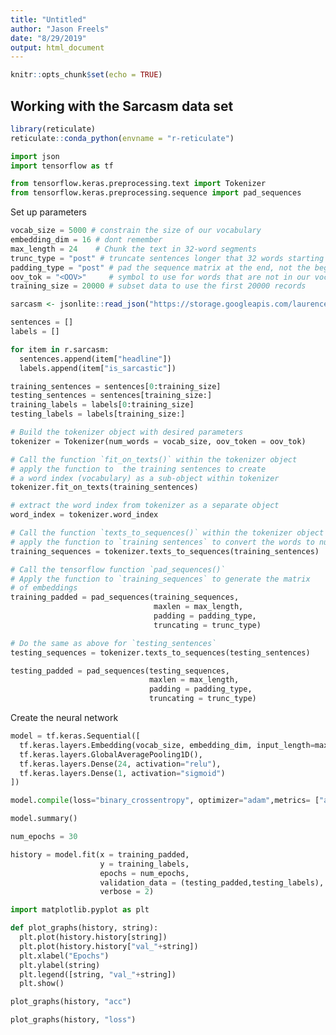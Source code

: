 ```yaml
---
title: "Untitled"
author: "Jason Freels"
date: "8/29/2019"
output: html_document
---
```


```r
knitr::opts_chunk$set(echo = TRUE)
```

## Working with the Sarcasm data set

```r
library(reticulate)
reticulate::conda_python(envname = "r-reticulate")
```

```python
import json
import tensorflow as tf

from tensorflow.keras.preprocessing.text import Tokenizer
from tensorflow.keras.preprocessing.sequence import pad_sequences
```

Set up parameters

```python
vocab_size = 5000 # constrain the size of our vocabulary
embedding_dim = 16 # dont remember
max_length = 24    # Chunk the text in 32-word segments
trunc_type = "post" # truncate sentences longer that 32 words starting at the end
padding_type = "post" # pad the sequence matrix at the end, not the beginning
oov_tok = "<OOV>"     # symbol to use for words that are not in our vocab
training_size = 20000 # subset data to use the first 20000 records
```

```r
sarcasm <- jsonlite::read_json("https://storage.googleapis.com/laurencemoroney-blog.appspot.com/sarcasm.json")
```

```python
sentences = []
labels = []

for item in r.sarcasm:
  sentences.append(item["headline"])
  labels.append(item["is_sarcastic"])
```

```python
training_sentences = sentences[0:training_size]
testing_sentences = sentences[training_size:]
training_labels = labels[0:training_size]
testing_labels = labels[training_size:]
```

```python
# Build the tokenizer object with desired parameters
tokenizer = Tokenizer(num_words = vocab_size, oov_token = oov_tok)

# Call the function `fit_on_texts()` within the tokenizer object
# apply the function to  the training sentences to create
# a word index (vocabulary) as a sub-object within tokenizer  
tokenizer.fit_on_texts(training_sentences)

# extract the word index from tokenizer as a separate object
word_index = tokenizer.word_index
```

```python
# Call the function `texts_to_sequences()` within the tokenizer object
# apply the function to `training sentences` to convert the words to numbers
training_sequences = tokenizer.texts_to_sequences(training_sentences)

# Call the tensorflow function `pad_sequences()`
# Apply the function to `training_sequences` to generate the matrix 
# of embeddings
training_padded = pad_sequences(training_sequences, 
                                maxlen = max_length,
                                padding = padding_type,
                                truncating = trunc_type)
```


<!--
import csv
import tensorflow as tf
import numpy as np
from tensorflow.keras.preprocessing.text import Tokenizer
from tensorflow.keras.preprocessing.sequence import pad_sequences

!wget --no-check-certificate \
    https://storage.googleapis.com/laurencemoroney-blog.appspot.com/bbc-text.csv \
    -O /tmp/bbc-text.csv

vocab_size = 10000
embedding_dim = 16 # YOUR CODE HERE
max_length = 120 # YOUR CODE HERE
trunc_type = "post"# YOUR CODE HERE
padding_type = "post"# YOUR CODE HERE
oov_tok = "<OOV>"# YOUR CODE HERE
training_portion = .8

sentences = []
labels = []
stopwords = [ "a", "about", "above", "after", "again", "against", "all", "am", "an", "and", "any", "are", "as", "at", "be", "because", "been", "before", "being", "below", "between", "both", "but", "by", "could", "did", "do", "does", "doing", "down", "during", "each", "few", "for", "from", "further", "had", "has", "have", "having", "he", "he'd", "he'll", "he's", "her", "here", "here's", "hers", "herself", "him", "himself", "his", "how", "how's", "i", "i'd", "i'll", "i'm", "i've", "if", "in", "into", "is", "it", "it's", "its", "itself", "let's", "me", "more", "most", "my", "myself", "nor", "of", "on", "once", "only", "or", "other", "ought", "our", "ours", "ourselves", "out", "over", "own", "same", "she", "she'd", "she'll", "she's", "should", "so", "some", "such", "than", "that", "that's", "the", "their", "theirs", "them", "themselves", "then", "there", "there's", "these", "they", "they'd", "they'll", "they're", "they've", "this", "those", "through", "to", "too", "under", "until", "up", "very", "was", "we", "we'd", "we'll", "we're", "we've", "were", "what", "what's", "when", "when's", "where", "where's", "which", "while", "who", "who's", "whom", "why", "why's", "with", "would", "you", "you'd", "you'll", "you're", "you've", "your", "yours", "yourself", "yourselves" ]
print(len(stopwords))
# Expected Output
# 153

with open("/tmp/bbc-text.csv", 'r') as csvfile:
    stu = csv.reader(csvfile)
    i = next(stu)
    for row in stu:
      labels.append(row[0])
      sentences.append(row[1])

print(i)
print(len(labels))
print(len(sentences))
print(sentences[2])
# Expected Output
# 2225
# 2225
# tv future hands viewers home theatre systems  plasma high-definition tvs  digital video recorders moving living room  way people watch tv will radically different five years  time.  according expert panel gathered annual consumer electronics show las vegas discuss new technologies will impact one favourite pastimes. us leading trend  programmes content will delivered viewers via home networks  cable  satellite  telecoms companies  broadband service providers front rooms portable devices.  one talked-about technologies ces digital personal video recorders (dvr pvr). set-top boxes  like us s tivo uk s sky+ system  allow people record  store  play  pause forward wind tv programmes want.  essentially  technology allows much personalised tv. also built-in high-definition tv sets  big business japan us  slower take off europe lack high-definition programming. not can people forward wind adverts  can also forget abiding network channel schedules  putting together a-la-carte entertainment. us networks cable satellite companies worried means terms advertising revenues well  brand identity  viewer loyalty channels. although us leads technology moment  also concern raised europe  particularly growing uptake services like sky+.  happens today  will see nine months years  time uk   adam hume  bbc broadcast s futurologist told bbc news website. likes bbc  no issues lost advertising revenue yet. pressing issue moment commercial uk broadcasters  brand loyalty important everyone.  will talking content brands rather network brands   said tim hanlon  brand communications firm starcom mediavest.  reality broadband connections  anybody can producer content.  added:  challenge now hard promote programme much choice.   means  said stacey jolna  senior vice president tv guide tv group  way people find content want watch simplified tv viewers. means networks  us terms  channels take leaf google s book search engine future  instead scheduler help people find want watch. kind channel model might work younger ipod generation used taking control gadgets play them. might not suit everyone  panel recognised. older generations comfortable familiar schedules channel brands know getting. perhaps not want much choice put hands  mr hanlon suggested.  end  kids just diapers pushing buttons already - everything possible available   said mr hanlon.  ultimately  consumer will tell market want.   50 000 new gadgets technologies showcased ces  many enhancing tv-watching experience. high-definition tv sets everywhere many new models lcd (liquid crystal display) tvs launched dvr capability built  instead external boxes. one example launched show humax s 26-inch lcd tv 80-hour tivo dvr dvd recorder. one us s biggest satellite tv companies  directtv  even launched branded dvr show 100-hours recording capability  instant replay  search function. set can pause rewind tv 90 hours. microsoft chief bill gates announced pre-show keynote speech partnership tivo  called tivotogo  means people can play recorded programmes windows pcs mobile devices. reflect increasing trend freeing multimedia people can watch want  want.

train_size = int(len(sentences) * training_portion) # YOUR CODE HERE

train_sentences = sentences[0:train_size]# YOUR CODE HERE
train_labels = labels[0:train_size]# YOUR CODE HERE

validation_sentences = sentences[train_size:] # YOUR CODE HERE
validation_labels =labels[train_size:] # YOUR CODE HERE

print(train_size)
print(len(train_sentences))
print(len(train_labels))
print(len(validation_sentences))
print(len(validation_labels))

# Expected output (if training_portion=.8)
# 1780
# 1780
# 1780
# 445
# 445

tokenizer = Tokenizer(num_words = vocab_size, oov_token = oov_tok)# YOUR CODE HERE
tokenizer.fit_on_texts(train_sentences)
word_index = tokenizer.word_index # YOUR CODE HERE

train_sequences = tokenizer.texts_to_sequences(train_sentences)# YOUR CODE HERE
train_padded = pad_sequences(train_sequences, 
                             maxlen = max_length,
                             padding = padding_type,
                             truncating = trunc_type)

print(len(train_sequences[0]))
print(len(train_padded[0]))

print(len(train_sequences[1]))
print(len(train_padded[1]))

print(len(train_sequences[10]))
print(len(train_padded[10]))

# Expected Ouput
# 449
# 120
# 200
# 120
# 192
# 120

validation_sequences = tokenizer.texts_to_sequences(validation_sentences)
validation_padded = pad_sequences(validation_sequences, 
                               maxlen = max_length,
                               padding = padding_type,
                               truncating = trunc_type)

print(len(validation_sequences))
print(validation_padded.shape)

# Expected output
# 445
# (445, 120)

label_tokenizer = Tokenizer(num_words = vocab_size, oov_token = oov_tok)
label_tokenizer.fit_on_texts(train_labels)

training_label_seq = tokenizer.texts_to_sequences(train_labels)
validation_label_seq = tokenizer.texts_to_sequences(validation_labels)

print(training_label_seq[0])
print(training_label_seq[1])
print(training_label_seq[2])
print(training_label_seq.shape)

print(validation_label_seq[0])
print(validation_label_seq[1])
print(validation_label_seq[2])
print(validation_label_seq.shape)

# Expected output
# [4]
# [2]
# [1]
# (1780, 1)
# [5]
# [4]
# [3]
# (445, 1)
-->

```python
# Do the same as above for `testing_sentences`
testing_sequences = tokenizer.texts_to_sequences(testing_sentences)

testing_padded = pad_sequences(testing_sequences, 
                               maxlen = max_length,
                               padding = padding_type,
                               truncating = trunc_type)
```

Create the neural network

```python
model = tf.keras.Sequential([
  tf.keras.layers.Embedding(vocab_size, embedding_dim, input_length=max_length),
  tf.keras.layers.GlobalAveragePooling1D(),
  tf.keras.layers.Dense(24, activation="relu"),
  tf.keras.layers.Dense(1, activation="sigmoid")
])

model.compile(loss="binary_crossentropy", optimizer="adam",metrics= ["accuracy"])

model.summary()
```

```python
num_epochs = 30

history = model.fit(x = training_padded,
                    y = training_labels,
                    epochs = num_epochs,
                    validation_data = (testing_padded,testing_labels),
                    verbose = 2)
```

```python
import matplotlib.pyplot as plt

def plot_graphs(history, string):
  plt.plot(history.history[string])
  plt.plot(history.history["val_"+string])
  plt.xlabel("Epochs")
  plt.ylabel(string)
  plt.legend([string, "val_"+string])
  plt.show()
```

```python
plot_graphs(history, "acc")
```

```python
plot_graphs(history, "loss")
```
